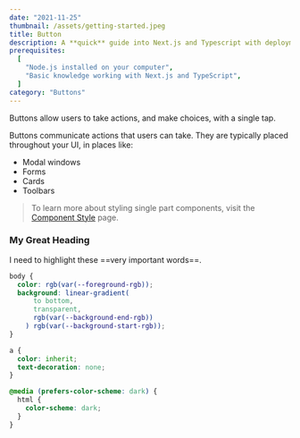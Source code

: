 ```yaml
---
date: "2021-11-25"
thumbnail: /assets/getting-started.jpeg
title: Button
description: A **quick** guide into Next.js and Typescript with deployment to vercel.
prerequisites:
  [
    "Node.js installed on your computer",
    "Basic knowledge working with Next.js and TypeScript",
  ]
category: "Buttons"
---
```


Buttons allow users to take actions, and make choices, with a single tap.

Buttons communicate actions that users can take. They are typically placed throughout your UI, in places like:

- Modal windows
- Forms
- Cards
- Toolbars

> To learn more about styling single part components, visit the
> [Component Style](/docs/styled-system/component-style#styling-single-part-components)
> page.

### My Great Heading

I need to highlight these ==very important words==.

```css
body {
  color: rgb(var(--foreground-rgb));
  background: linear-gradient(
      to bottom,
      transparent,
      rgb(var(--background-end-rgb))
    ) rgb(var(--background-start-rgb));
}

a {
  color: inherit;
  text-decoration: none;
}

@media (prefers-color-scheme: dark) {
  html {
    color-scheme: dark;
  }
}
```
